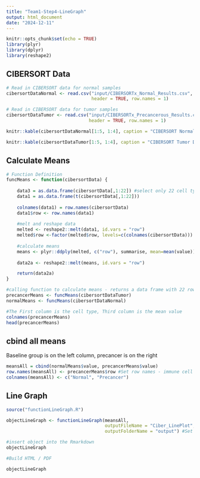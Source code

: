 ---
title: "Team1-Step4-LineGraph"
output: html_document
date: "2024-12-11"
---

```{r setup, include=FALSE}
knitr::opts_chunk$set(echo = TRUE)
library(plyr)
library(dplyr)
library(reshape2)
```

## CIBERSORT Data

```{r}
# Read in CIBERSORT data for normal samples
cibersortDataNormal <- read.csv("input/CIBERSORTx_Normal_Results.csv",
                                header = TRUE, row.names = 1)

# Read in CIBERSORT data for tumor samples
cibersortDataTumor <- read.csv("input/CIBERSORTx_Precancerous_Results.csv",
                               header = TRUE, row.names = 1)
```

```{r}
knitr::kable(cibersortDataNormal[1:5, 1:4], caption = "CIBERSORT Normal Data")
```

```{r}
knitr::kable(cibersortDataTumor[1:5, 1:4], caption = "CIBERSORT Tumor Data")
```

## Calculate Means

```{r}
# Function Definition
funcMeans <- function(cibersortData) {
    
    data3 = as.data.frame(cibersortData[,1:22]) #select only 22 cell type data
    data1 = as.data.frame(t(cibersortData[,1:22]))
    
    colnames(data1) = row.names(cibersortData)
    data1$row <- row.names(data1)
    
    #melt and reshape data 
    melted <- reshape2::melt(data1, id.vars = "row")
    melted$row <-factor(melted$row, levels=c(colnames(cibersortData)))
    
    #calculate means
    means <- plyr::ddply(melted, c("row"), summarise, mean=mean(value))
    
    data2a <- reshape2::melt(means, id.vars = "row")

    return(data2a)
}

#calling function to calculate means - returns a data frame with 22 rows and 3 columns
precancerMeans <- funcMeans(cibersortDataTumor)
normalMeans <- funcMeans(cibersortDataNormal)

#The First column is the cell type, Third column is the mean value
colnames(precancerMeans) 
head(precancerMeans)
```

## cbind all means

Baseline group is on the left column, precancer is on the right

```{r}
meansAll = cbind(normalMeans$value, precancerMeans$value)
row.names(meansAll) <- precancerMeans$row #Set row names - immune cell types
colnames(meansAll) <- c("Normal", "Precancer")
```

## Line Graph 

```{r}
source("functionLineGraph.R")

objectLineGraph <- functionLineGraph(meansAll, 
                                     outputFileName = "Ciber_LinePlot", 
                                     outputFolderName = "output") #Set output folder name

#insert object into the Rmarkdown
objectLineGraph

#Build HTML / PDF
```

```{r}
objectLineGraph
```


